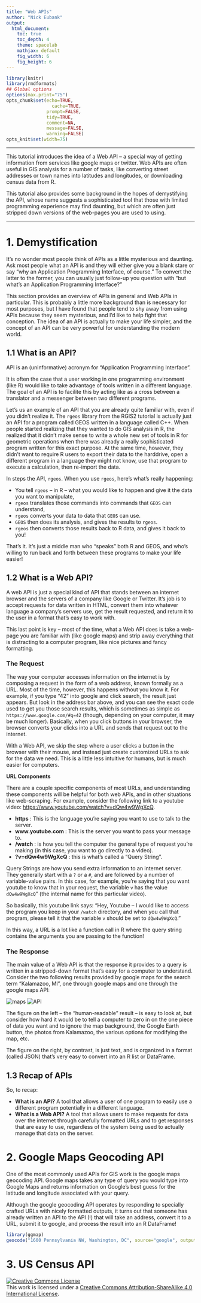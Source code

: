```yaml
---
title: "Web APIs"
author: "Nick Eubank"
output:
  html_document:
    toc: true
    toc_depth: 4
    theme: spacelab
    mathjax: default
    fig_width: 6
    fig_height: 6
---
```



```r
library(knitr)
library(rmdformats)
## Global options
options(max.print="75")
opts_chunk$set(echo=TRUE,
	             cache=TRUE,
               prompt=FALSE,
               tidy=TRUE,
               comment=NA,
               message=FALSE,
               warning=FALSE)
opts_knit$set(width=75)


```

***

This tutorial introduces the idea of a Web API -- a special way of getting information from services like google maps or twitter. Web APIs are often useful in GIS analysis for a number of tasks, like converting street addresses or town names into latitudes and longitudes, or downloading census data from R.  

This tutorial also provides some background in the hopes of demystifying the API, whose name suggests a sophisticated tool that those with limited programming experience may find daunting, but which are often just stripped down versions of the web-pages you are used to using. 

***


# 1. Demystification

It's no wonder most people think of APIs as a little mysterious and daunting. Ask most people what an API is and they will either give you a blank stare or say "why an Application Programming Interface, of course." To convert the latter to the former, you can usually just follow-up you question with "but what's an Application Programming Interface?"

This section provides an overview of APIs in general and Web APIs in particular. This is probably a little more background than is necessary for most purposes, but I have found that people tend to shy away from using APIs because they seem mysterious, and I'd like to help fight that conception. The idea of an API is actually to make your life simpler, and the concept of an API can be very powerful for understanding the modern world. 

## 1.1 What is an API?

API is an (uninformative) acronym for "Application Programming Interface". 

It is often the case that a user working in one programming environment (like R) would like to take advantage of tools written in a different language. The goal of an API is to facilite this by acting like as a cross between a translator and a messenger between two different programs.

Let's us an example of an API that you are already quite familiar with, even if you didn't realize it. The `rgeos` library from the RGIS2 tutorial is actually just an API for a program called GEOS written in a language called C++. When people started realizing that they wanted to do GIS analysis in R, the realized that it didn't make sense to write a whole new set of tools in R for geometric operations when there was already a really sophisticated program written for this exact purpose. At the same time, however, they didn't want to require R users to export their data to the harddrive, open a different program in a language they might not know, use that program to execute a calculation, then re-import the data. 

In steps the API, `rgeos`. When you use `rgeos`, here's what's really happening:

* You tell `rgeos` -- in R -- what you would like to happen and give it the data you want to manipulate, 
* `rgeos` translates those commands into commands that `GEOS` can understand,
* `rgeos` converts your data to data that `GEOS` can use.
* `GEOS` then does its analysis, and gives the results to `rgeos`. 
* `rgeos` then converts those results back to R data, and gives it back to you!

That's it. It's just a middle man who "speaks" both R and GEOS, and who's willing to run back and forth between these programs to make your life easier!



## 1.2 What is a Web API?

A web API is just a special kind of API that stands between an internet browser and the servers of a company like Google or Twitter. It's job is to accept requests for data written in HTML, convert them into whatever language a company's servers use, get the result requested, and return it to the user in a format that's easy to work with. 

This last point is key -- most of the time, what a Web API does is take a web-page you are familiar with (like google maps) and strip away everything that is distracting to a computer program, like nice pictures and fancy formatting. 

### The Request

The way your computer accesses information on the internet is by composing a request in the form of a web address, known formally as a URL. Most of the time, however, this happens without you know it. For example, if you type "42" into google and click search, the result just appears. But look in the address bar above, and you can see the exact code used to get you those search results, which is sometimes as simple as `https://www.google.com/#q=42` (though, depending on your computer, it may be much longer). Basically, when you click buttons in your browser, the browser converts your clicks into a URL and sends that request out to the internet. 

With a Web API, we skip the step where a user clicks a button in the browser with their mouse, and instead just create customized URLs to ask for the data we need. This is a little less intuitive for humans, but is much easier for computers. 

**URL Components**

There are a couple specific components of most URLs, and understanding these components will be helpful for both web APIs, and in other situations like web-scraping. For example, consider the following link to a youtube video: [https://www.youtube.com/watch?v=dQw4w9WgXcQ](https://www.youtube.com/watch?v=dQw4w9WgXcQ).

* **https** : This is the language you're saying you want to use to talk to the server. 
* **www.youtube.com** : This is the server you want to pass your message to. 
* **/watch** : is how you tell the computer the general type of request you're making (in this case, you want to go directly to a video). 
* **?v=dQw4w9WgXcQ** : this is what's called a "Query String". 

Query Strings are how you send extra information to an internet server. They generally start with a `?` or a `#`, and are followed by a number of variable-value pairs. In this case, for example, you're saying that you want youtube to know that in your request, the variable `v` has the value `dQw4w9WgXcQ`" (the internal name for this particular video). 

So basically, this youtube link says: "Hey, Youtube -- I would like to access the program you keep in your `/watch` directory, and when you call that program, please tell it that the variable `v` should be set to `dQw4w9WgXcQ`." 

In this way, a URL is a lot like a function call in R where the query string contains the arguments you are passing to the function!

### The Response

The main value of a Web API is that the response it provides to a query is written in a stripped-down format that's easy for a computer to understand. Consider the two following results provided by google maps for the search term "Kalamazoo, MI", one through google maps and one through the google maps API:

![maps](images/maps_noapi.png)  ![API](images/maps_api.png)

The figure on the left -- the "human-readable" result -- is easy to look at, but consider how hard it would be to tell a computer to zero in on the one piece of data you want and to ignore the map background, the Google Earth button, the photos from Kalamazoo, the various options for modifying the map, etc. 

The figure on the right, by contrast, is just text, and is organized in a format (called JSON) that's very easy to convert into an R list or DataFrame. 


## 1.3 Recap of APIs

So, to recap:

* **What is an API?** A tool that allows a user of one program to easily use a different program potentially in a different language. 
* **What is a Web API?** A tool that allows users to make requests for data over the internet through carefully formatted URLs and to get responses that are easy to use, regardless of the system being used to actually manage that data on the server. 


# 2. Google Maps Geocoding API

One of the most commonly used APIs for GIS work is the google maps geocoding API. Google maps takes any type of query you would type into Google Maps and returns information on Google's best guess for the latitude and longitude associated with your query. 

Although the google geocoding API operates by responding to specially crafted URLs with nicely formatted outputs, it turns out that someone has already written an API to the API (!) that will take an address, convert it to a URL, submit it to google, and process the result into an R DataFrame!

```r
library(ggmap)
geocode("1600 Pennsylvania NW, Washington, DC", source="google", output = "more")
```

# 3. US Census API




<a rel="license" href="http://creativecommons.org/licenses/by-sa/4.0/"><img alt="Creative Commons License" style="border-width:0" src="https://i.creativecommons.org/l/by-sa/4.0/88x31.png" /></a><br />This work is licensed under a <a rel="license" href="http://creativecommons.org/licenses/by-sa/4.0/">Creative Commons Attribution-ShareAlike 4.0 International License</a>.